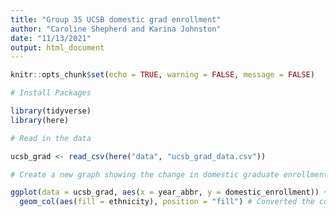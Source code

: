 ```yaml
---
title: "Group 35 UCSB domestic grad enrollment"
author: "Caroline Shepherd and Karina Johnston"
date: "11/13/2021"
output: html_document
---
```


```r
knitr::opts_chunk$set(echo = TRUE, warning = FALSE, message = FALSE)

# Install Packages

library(tidyverse)
library(here)
```

```r
# Read in the data

ucsb_grad <- read_csv(here("data", "ucsb_grad_data.csv"))
```

```r
# Create a new graph showing the change in domestic graduate enrollment from 2008 - 2019 

ggplot(data = ucsb_grad, aes(x = year_abbr, y = domestic_enrollment)) +
  geom_col(aes(fill = ethnicity), position = "fill") # Converted the columns from actual counts to proportions
  
```

